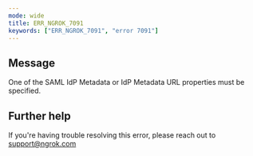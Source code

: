 ```yaml
---
mode: wide
title: ERR_NGROK_7091
keywords: ["ERR_NGROK_7091", "error 7091"]
---
```


## Message

One of the SAML IdP Metadata or IdP Metadata URL properties must be specified.

## Further help

If you're having trouble resolving this error, please reach out to [support@ngrok.com](mailto:support@ngrok.com?subject=Help%20with%20ERR_NGROK_7091)
